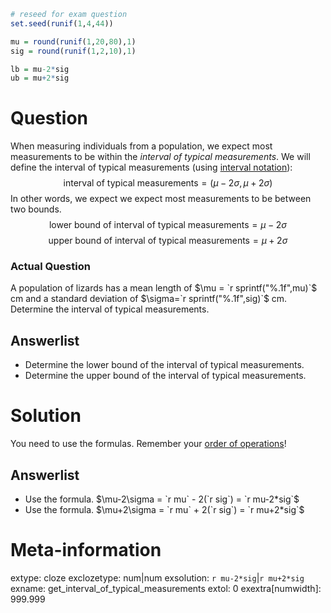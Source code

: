 ```r

# reseed for exam question
set.seed(runif(1,4,44))

mu = round(runif(1,20,80),1)
sig = round(runif(1,2,10),1)

lb = mu-2*sig
ub = mu+2*sig
```


Question
========

When measuring individuals from a population, we expect most measurements to be within the *interval of typical measurements*. We will define the interval of typical measurements (using [interval notation](https://en.wikipedia.org/wiki/Interval_(mathematics)#Notations_for_intervals){target="blank"}):
$$\text{interval of typical measurements} = (\mu-2\sigma,\,\mu+2\sigma) $$
In other words, we expect we expect most measurements to be between two bounds.
$$\text{lower bound of interval of typical measurements} = \mu-2\sigma $$
$$\text{upper bound of interval of typical measurements} = \mu+2\sigma $$

### Actual Question

A population of lizards has a mean length of $\mu = `r sprintf("%.1f",mu)`$ cm and a standard deviation of $\sigma=`r sprintf("%.1f",sig)`$ cm. Determine the interval of typical measurements.

Answerlist
--------
* Determine the lower bound of the interval of typical measurements.
* Determine the upper bound of the interval of typical measurements.


Solution
========

You need to use the formulas. Remember your [order of operations](https://en.wikipedia.org/wiki/Order_of_operations){target="blank"}!

Answerlist
--------
* Use the formula. $\mu-2\sigma = `r mu` - 2(`r sig`) = `r mu-2*sig`$
* Use the formula. $\mu+2\sigma = `r mu` + 2(`r sig`) = `r mu+2*sig`$


Meta-information
================
extype: cloze
exclozetype: num|num
exsolution: `r mu-2*sig`|`r mu+2*sig`
exname: get_interval_of_typical_measurements
extol: 0
exextra[numwidth]: 999.999
